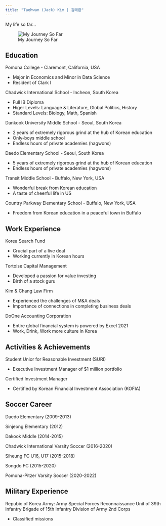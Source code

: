 ```yaml
---
title: "Taehwan (Jack) Kim | 김태환"
---
```


My life so far...

![My Journey So Far](/Users/thkim010325/Desktop/DS2/thjk2001.github.io/flag.jpg)

## Education

Pomona College - Claremont, California, USA

+ Major in Economics and Minor in Data Science
+ Resident of Clark I


Chadwick International School - Incheon, South Korea

+ Full IB Diploma
+ Higer Levels: Language & Literature, Global Politics, History
+ Standard Levels: Biology, Math, Spanish


Dankook University Middle School - Seoul, South Korea

+ 2 years of extremely rigorous grind at the hub of Korean education
+ Only-boys middle school
+ Endless hours of private academies (hagwons)


Daedo Elementary School - Seoul, South Korea

+ 5 years of extremely rigorous grind at the hub of Korean education
+ Endless hours of private academies (hagwons)


Transit Middle School - Buffalo, New York, USA

+ Wonderful break from Korean education
+ A taste of cheerful life in US


Country Parkway Elementary School - Buffalo, New York, USA

+ Freedom from Korean education in a peaceful town in Buffalo


## Work Experience

Korea Search Fund

+ Crucial part of a live deal
+ Working currently in Korean hours


Tortoise Capital Management

+ Developed a passion for value investing
+ Birth of a stock guru


Kim & Chang Law Firm

+ Experienced the challenges of M&A deals
+ Importance of connections in completing business deals


DoOne Accounting Corporation

+ Entire global financial system is powered by Excel 2021
+ Work, Drink, Work more culture in Korea


## Activities & Achievements

Student Unior for Reasonable Investment (SURI)

+ Executive Investment Manager of $1 million portfolio


Certified Investment Manager

+ Certified by Korean Financial Investment Association (KOFIA)


## Soccer Career

Daedo Elementary (2009-2013)

Sinjeong Elementary (2012)

Dakook Middle (2014-2015)

Chadwick International Varsity Soccer (2016-2020)

Siheung FC U16, U17 (2015-2018)

Songdo FC (2015-2020)

Pomona-Pitzer Varsity Soccer (2020-2022)


## Military Experience

Repubic of Korea Army: Army Special Forces Reconnaissance Unit of 39th Infantry Brigade of 15th Infantry Division of Army 2nd Corps

+ Classified missions
